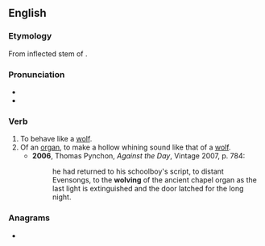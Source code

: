 ==English==

===Etymology===
From inflected stem of {{m|en|wolf}}.

===Pronunciation===
* {{IPA|en|/wʊlv/}}
* {{rhymes|en|ʊlv}}

===Verb===
{{en-verb}}

# To behave like a [[wolf]].
# Of an [[organ]], to make a hollow whining sound like that of a [[wolf]].
#* '''2006''', Thomas Pynchon, ''Against the Day'', Vintage 2007, p. 784:
#*: he had returned to his schoolboy's script, to distant Evensongs, to the '''wolving''' of the ancient chapel organ as the last light is extinguished and the door latched for the long night.

===Anagrams===
* {{anagrams|en|a=elovw|vowel}}